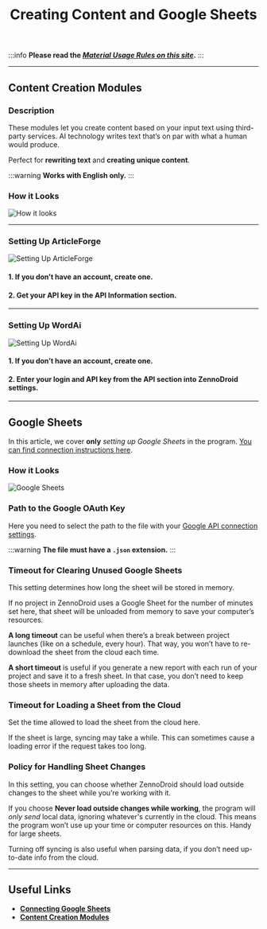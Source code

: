 ﻿---
sidebar_position: 10
title: Creating Content and Google Sheets
description: Creating Content and Google Sheets.
---
:::info **Please read the [*Material Usage Rules on this site*](../Disclaimer).**
:::
_______________________________________________
## Content Creation Modules
### Description
These modules let you create content based on your input text using third-party services. AI technology writes text that’s on par with what a human would produce.

Perfect for **rewriting text** and **creating unique content**.

:::warning **Works with English only.**
:::

### How it Looks
![How it looks](./assets/Creator_and_GoogleSheets/Creator_and_GoogleSheets_pic1.png)
_______________________________________________
### Setting Up ArticleForge
![Setting Up ArticleForge](./assets/Creator_and_GoogleSheets/Creator_and_GoogleSheets_pic2.png)

#### 1. If you don’t have an account, create one.
#### 2. Get your API key in the API Information section.
_______________________________________________
### Setting Up WordAi
![Setting Up WordAi](./assets/Creator_and_GoogleSheets/Creator_and_GoogleSheets_pic3.png)

#### 1. If you don’t have an account, create one.
#### 2. Enter your login and API key from the API section into ZennoDroid settings.
_______________________________________________
## Google Sheets
In this article, we cover **only** *setting up Google Sheets* in the program. [You can find connection instructions here](../Project%20Editor/Lists%20and%20Google%20Sheets/Connecting_GoogleSheets).

### How it Looks
![Google Sheets](./assets/Creator_and_GoogleSheets/Creator_and_GoogleSheets_pic4.png)

### Path to the Google OAuth Key
Here you need to select the path to the file with your [Google API connection settings](../Project%20Editor/Lists%20and%20Google%20Sheets/Connecting_GoogleSheets).

:::warning **The file must have a `.json` extension.**
:::

### Timeout for Clearing Unused Google Sheets
This setting determines how long the sheet will be stored in memory.

If no project in ZennoDroid uses a Google Sheet for the number of minutes set here, that sheet will be unloaded from memory to save your computer’s resources.

**A long timeout** can be useful when there’s a break between project launches (like on a schedule, every hour). That way, you won’t have to re-download the sheet from the cloud each time.

**A short timeout** is useful if you generate a new report with each run of your project and save it to a fresh sheet. In that case, you don’t need to keep those sheets in memory after uploading the data.

### Timeout for Loading a Sheet from the Cloud
Set the time allowed to load the sheet from the cloud here.

If the sheet is large, syncing may take a while. This can sometimes cause a loading error if the request takes too long.

### Policy for Handling Sheet Changes
In this setting, you can choose whether ZennoDroid should load outside changes to the sheet while you’re working with it.

If you choose **Never load outside changes while working**, the program will *only send* local data, ignoring whatever's currently in the cloud. This means the program won’t use up your time or computer resources on this. Handy for large sheets.

Turning off syncing is also useful when parsing data, if you don’t need up-to-date info from the cloud.
_______________________________________________
## Useful Links
- [**Connecting Google Sheets**](../Project%20Editor/Lists%20and%20Google%20Sheets/Connecting_GoogleSheets)
- [**Content Creation Modules**](../Data/ContentCreator)